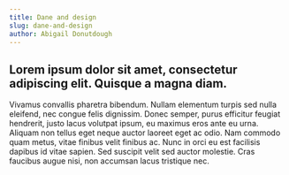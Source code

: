 ```yaml
---
title: Dane and design
slug: dane-and-design
author: Abigail Donutdough
---
```


## Lorem ipsum dolor sit amet, consectetur adipiscing elit. Quisque a magna diam.

Vivamus convallis pharetra bibendum. Nullam elementum turpis sed nulla eleifend, nec congue felis dignissim. Donec semper, purus efficitur feugiat hendrerit, justo lacus volutpat ipsum, eu maximus eros ante eu urna. Aliquam non tellus eget neque auctor laoreet eget ac odio. Nam commodo quam metus, vitae finibus velit finibus ac. Nunc in orci eu est facilisis dapibus id vitae sapien. Sed suscipit velit sed auctor molestie. Cras faucibus augue nisi, non accumsan lacus tristique nec.
